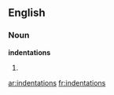 ==English==

===Noun===
'''indentations'''

# {{plural of|[[indentation]]}}

[[ar:indentations]]
[[fr:indentations]]